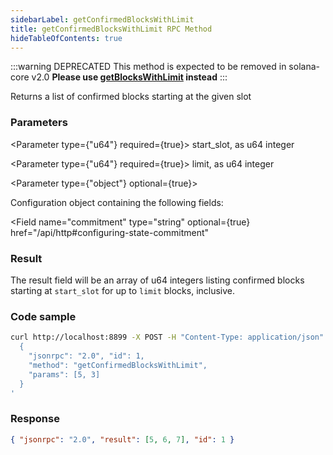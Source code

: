 ```yaml
---
sidebarLabel: getConfirmedBlocksWithLimit
title: getConfirmedBlocksWithLimit RPC Method
hideTableOfContents: true
---
```


:::warning DEPRECATED This method is expected to be removed in solana-core v2.0
**Please use [getBlocksWithLimit](#getblockswithlimit) instead** :::

Returns a list of confirmed blocks starting at the given slot

<DocSideBySide>

<DocLeftSide>

### Parameters

<Parameter type={"u64"} required={true}>
  start_slot, as u64 integer
</Parameter>

<Parameter type={"u64"} required={true}>
  limit, as u64 integer
</Parameter>

<Parameter type={"object"} optional={true}>

Configuration object containing the following fields:

<Field
  name="commitment"
  type="string"
  optional={true}
  href="/api/http#configuring-state-commitment"
></Field>

</Parameter>

### Result

The result field will be an array of u64 integers listing confirmed blocks
starting at `start_slot` for up to `limit` blocks, inclusive.

</DocLeftSide>

<DocRightSide>

### Code sample

```bash
curl http://localhost:8899 -X POST -H "Content-Type: application/json" -d '
  {
    "jsonrpc": "2.0", "id": 1,
    "method": "getConfirmedBlocksWithLimit",
    "params": [5, 3]
  }
'
```

### Response

```json
{ "jsonrpc": "2.0", "result": [5, 6, 7], "id": 1 }
```

</DocRightSide>
</DocSideBySide>
